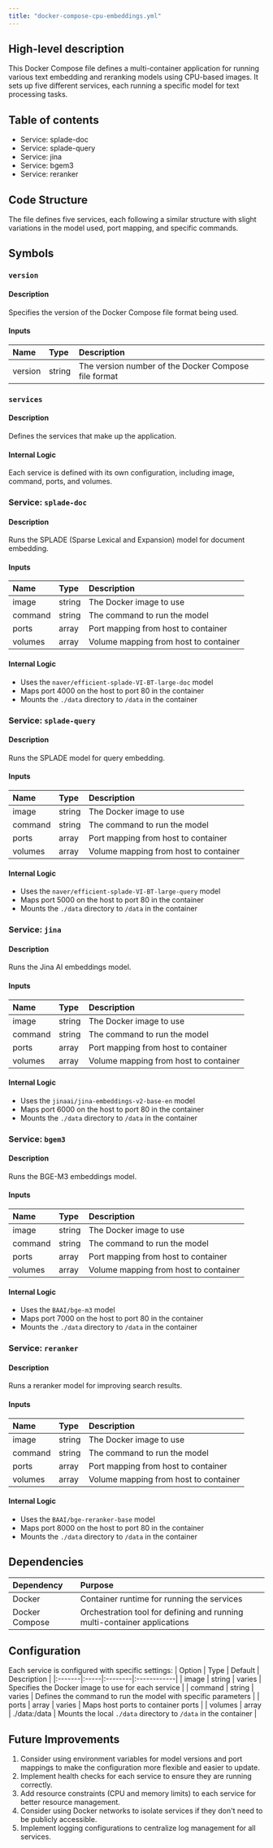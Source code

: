 ```yaml
---
title: "docker-compose-cpu-embeddings.yml"
---
```


## High-level description
This Docker Compose file defines a multi-container application for running various text embedding and reranking models using CPU-based images. It sets up five different services, each running a specific model for text processing tasks.

## Table of contents
- Service: splade-doc
- Service: splade-query
- Service: jina
- Service: bgem3
- Service: reranker

## Code Structure
The file defines five services, each following a similar structure with slight variations in the model used, port mapping, and specific commands.

## Symbols

### `version`
#### Description
Specifies the version of the Docker Compose file format being used.

#### Inputs
| Name | Type | Description |
|:-----|:-----|:------------|
| version | string | The version number of the Docker Compose file format |

### `services`
#### Description
Defines the services that make up the application.

#### Internal Logic
Each service is defined with its own configuration, including image, command, ports, and volumes.

### Service: `splade-doc`
#### Description
Runs the SPLADE (Sparse Lexical and Expansion) model for document embedding.

#### Inputs
| Name | Type | Description |
|:-----|:-----|:------------|
| image | string | The Docker image to use |
| command | string | The command to run the model |
| ports | array | Port mapping from host to container |
| volumes | array | Volume mapping from host to container |

#### Internal Logic
- Uses the `naver/efficient-splade-VI-BT-large-doc` model
- Maps port 4000 on the host to port 80 in the container
- Mounts the `./data` directory to `/data` in the container

### Service: `splade-query`
#### Description
Runs the SPLADE model for query embedding.

#### Inputs
| Name | Type | Description |
|:-----|:-----|:------------|
| image | string | The Docker image to use |
| command | string | The command to run the model |
| ports | array | Port mapping from host to container |
| volumes | array | Volume mapping from host to container |

#### Internal Logic
- Uses the `naver/efficient-splade-VI-BT-large-query` model
- Maps port 5000 on the host to port 80 in the container
- Mounts the `./data` directory to `/data` in the container

### Service: `jina`
#### Description
Runs the Jina AI embeddings model.

#### Inputs
| Name | Type | Description |
|:-----|:-----|:------------|
| image | string | The Docker image to use |
| command | string | The command to run the model |
| ports | array | Port mapping from host to container |
| volumes | array | Volume mapping from host to container |

#### Internal Logic
- Uses the `jinaai/jina-embeddings-v2-base-en` model
- Maps port 6000 on the host to port 80 in the container
- Mounts the `./data` directory to `/data` in the container

### Service: `bgem3`
#### Description
Runs the BGE-M3 embeddings model.

#### Inputs
| Name | Type | Description |
|:-----|:-----|:------------|
| image | string | The Docker image to use |
| command | string | The command to run the model |
| ports | array | Port mapping from host to container |
| volumes | array | Volume mapping from host to container |

#### Internal Logic
- Uses the `BAAI/bge-m3` model
- Maps port 7000 on the host to port 80 in the container
- Mounts the `./data` directory to `/data` in the container

### Service: `reranker`
#### Description
Runs a reranker model for improving search results.

#### Inputs
| Name | Type | Description |
|:-----|:-----|:------------|
| image | string | The Docker image to use |
| command | string | The command to run the model |
| ports | array | Port mapping from host to container |
| volumes | array | Volume mapping from host to container |

#### Internal Logic
- Uses the `BAAI/bge-reranker-base` model
- Maps port 8000 on the host to port 80 in the container
- Mounts the `./data` directory to `/data` in the container

## Dependencies
| Dependency | Purpose |
|:-----------|:--------|
| Docker | Container runtime for running the services |
| Docker Compose | Orchestration tool for defining and running multi-container applications |

## Configuration
Each service is configured with specific settings:
| Option | Type | Default | Description |
|:-------|:-----|:--------|:------------|
| image | string | varies | Specifies the Docker image to use for each service |
| command | string | varies | Defines the command to run the model with specific parameters |
| ports | array | varies | Maps host ports to container ports |
| volumes | array | ./data:/data | Mounts the local `./data` directory to `/data` in the container |

## Future Improvements
1. Consider using environment variables for model versions and port mappings to make the configuration more flexible and easier to update.
2. Implement health checks for each service to ensure they are running correctly.
3. Add resource constraints (CPU and memory limits) to each service for better resource management.
4. Consider using Docker networks to isolate services if they don't need to be publicly accessible.
5. Implement logging configurations to centralize log management for all services.